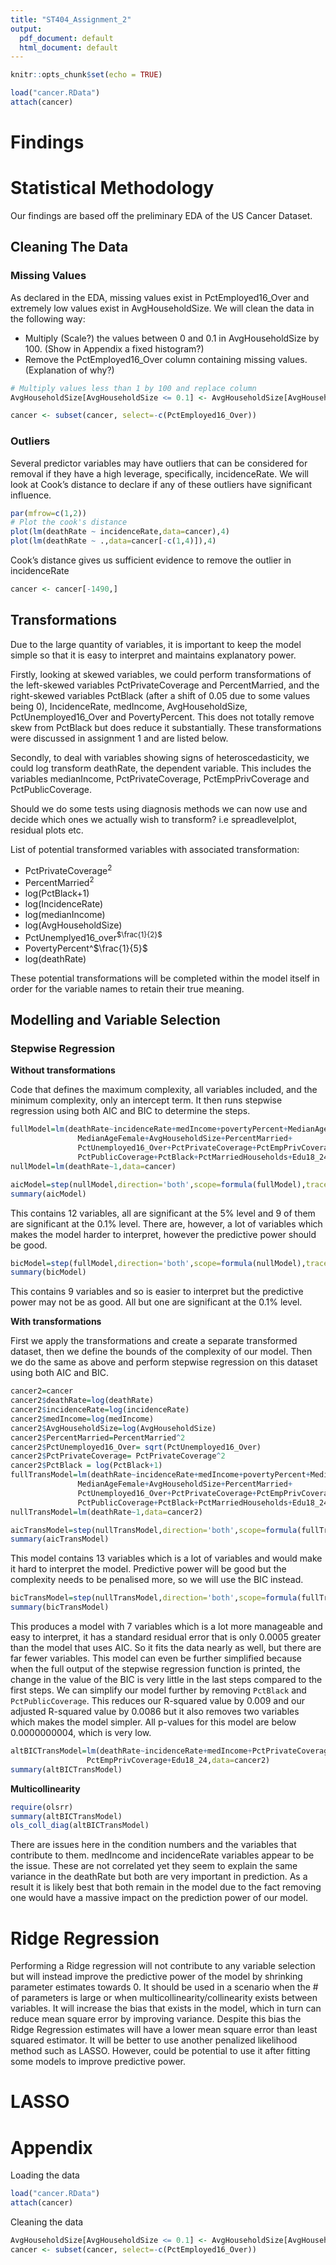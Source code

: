 ---
title: "ST404_Assignment_2"
output:
  pdf_document: default
  html_document: default
---

```{r setup, include=FALSE}
knitr::opts_chunk$set(echo = TRUE)
```
```{r, include = FALSE}
load("cancer.RData")
attach(cancer)
```
# Findings

# Statistical Methodology

Our findings are based off the preliminary EDA of the US Cancer Dataset.

## Cleaning The Data
### Missing Values
As declared in the EDA, missing values exist in PctEmployed16_Over and extremely low values exist in AvgHouseholdSize. We will clean the data in the following way:

* Multiply (Scale?) the values between 0 and 0.1 in AvgHouseholdSize by 100. (Show in Appendix a fixed histogram?)
* Remove the PctEmployed16_Over column containing missing values. (Explanation of why?)

``` {r ScaleColumn, echo = FALSE}
# Multiply values less than 1 by 100 and replace column
AvgHouseholdSize[AvgHouseholdSize <= 0.1] <- AvgHouseholdSize[AvgHouseholdSize <= 0.1]*100
```
``` {r RemoveMissingValuesColumn, echo = FALSE}
cancer <- subset(cancer, select=-c(PctEmployed16_Over))
```

### Outliers
Several predictor variables may have outliers that can be considered for removal if they have a high leverage, specifically, incidenceRate. We will look at Cook's distance to declare if any of these outliers have significant influence.

``` {r CheckOutliers, echo = FALSE}
par(mfrow=c(1,2))
# Plot the cook's distance
plot(lm(deathRate ~ incidenceRate,data=cancer),4)
plot(lm(deathRate ~ .,data=cancer[-c(1,4)]),4)
```
Cook's distance gives us sufficient evidence to remove the outlier in incidenceRate
``` {r removeWilliamsburg, include = FALSE}
cancer <- cancer[-1490,] 
```

## Transformations

Due to the large quantity of variables, it is important to keep the model simple so that it is easy to interpret and maintains explanatory power.

Firstly, looking at skewed variables, we could perform transformations of the left-skewed variables PctPrivateCoverage and PercentMarried, and the right-skewed variables PctBlack (after a shift of 0.05 due to some values being 0), IncidenceRate, medIncome, AvgHouseholdSize, PctUnemployed16_Over and PovertyPercent. This does not totally remove skew from PctBlack but does reduce it substantially. These transformations were discussed in assignment 1 and are listed below.

Secondly, to deal with variables showing signs of heteroscedasticity, we could log transform deathRate, the dependent variable. This includes the variables medianIncome, PctPrivateCoverage, PctEmpPrivCoverage and PctPublicCoverage.

Should we do some tests using diagnosis methods we can now use and decide which ones we actually wish to transform? i.e spreadlevelplot, residual plots etc.


List of potential transformed variables with associated transformation:

* PctPrivateCoverage^2^
* PercentMarried^2^
* log(PctBlack$+1$)
* log(IncidenceRate)
* log(medianIncome)
* log(AvgHouseholdSize)
* PctUnemplyed16_over^$\frac{1}{2}$^
* PovertyPercent^$\frac{1}{5}$
* log(deathRate)

These potential transformations will be completed within the model itself in order for the variable names to retain their true meaning.

## Modelling and Variable Selection
### Stepwise Regression

**Without transformations**

Code that defines the maximum complexity, all variables included, and the minimum complexity, only an intercept term. It then runs stepwise regression using both AIC and BIC to determine the steps.

```{r}
fullModel=lm(deathRate~incidenceRate+medIncome+povertyPercent+MedianAgeMale+
               MedianAgeFemale+AvgHouseholdSize+PercentMarried+
               PctUnemployed16_Over+PctPrivateCoverage+PctEmpPrivCoverage+
               PctPublicCoverage+PctBlack+PctMarriedHouseholds+Edu18_24,data=cancer)
nullModel=lm(deathRate~1,data=cancer)
```

```{r}
aicModel=step(nullModel,direction='both',scope=formula(fullModel),trace=0,k=2)
summary(aicModel)
```

This contains 12 variables, all are significant at the 5% level and 9 of them are significant at the 0.1% level. There are, however, a lot of variables which makes the model harder to interpret, however the predictive power should be good.

```{r}
bicModel=step(fullModel,direction='both',scope=formula(nullModel),trace=0,k=log(3047))
summary(bicModel)
```

This contains 9 variables and so is easier to interpret but the predictive power may not be as good. All but one are significant at the 0.1% level.

**With transformations**

First we apply the transformations and create a separate transformed dataset, then we define the bounds of the complexity of our model. Then we do the same as above and perform stepwise regression on this dataset using both AIC and BIC.

```{r}
cancer2=cancer
cancer2$deathRate=log(deathRate)
cancer2$incidenceRate=log(incidenceRate)
cancer2$medIncome=log(medIncome)
cancer2$AvgHouseholdSize=log(AvgHouseholdSize)
cancer2$PercentMarried=PercentMarried^2
cancer2$PctUnemployed16_Over= sqrt(PctUnemployed16_Over)
cancer2$PctPrivateCoverage= PctPrivateCoverage^2
cancer2$PctBlack = log(PctBlack+1)
fullTransModel=lm(deathRate~incidenceRate+medIncome+povertyPercent+MedianAgeMale+
               MedianAgeFemale+AvgHouseholdSize+PercentMarried+
               PctUnemployed16_Over+PctPrivateCoverage+PctEmpPrivCoverage+
               PctPublicCoverage+PctBlack+PctMarriedHouseholds+Edu18_24,data=cancer2)
nullTransModel=lm(deathRate~1,data=cancer2)
```

```{r}
aicTransModel=step(nullTransModel,direction='both',scope=formula(fullTransModel),trace=0,k=2)
summary(aicTransModel)
```

This model contains 13 variables which is a lot of variables and would make it hard to interpret the model. Predictive power will be good but the complexity needs to be penalised more, so we will use the BIC instead.

```{r}
bicTransModel=step(nullTransModel,direction='both',scope=formula(fullTransModel),trace=0,k=log(3047))
summary(bicTransModel)
```

This produces a model with 7 variables which is a lot more manageable and easy to interpret, it has a standard residual error that is only 0.0005 greater than the model that uses AIC. So it fits the data nearly as well, but there are far fewer variables. This model can even be further simplified because when the full output of the stepwise regression function is printed, the change in the value of the BIC is very little in the last steps compared to the first steps. We can simplify our model further by removing `PctBlack` and `PctPublicCoverage`. This reduces our R-squared value by 0.009 and our adjusted R-squared value by 0.0086 but it also removes two variables which makes the model simpler. All p-values for this model are below 0.0000000004, which is very low.

```{r}
altBICTransModel=lm(deathRate~incidenceRate+medIncome+PctPrivateCoverage+
                 PctEmpPrivCoverage+Edu18_24,data=cancer2)
summary(altBICTransModel)
```

**Multicollinearity**

```{r}
require(olsrr)
summary(altBICTransModel)
ols_coll_diag(altBICTransModel)
```

There are issues here in the condition numbers and the variables that contribute to them. medIncome and incidenceRate variables appear to be the issue. These are not correlated yet they seem to explain the same variance in the deathRate but both are very important in prediction. As a result it is likely best that both remain in the model due to the fact removing one would have a massive impact on the prediction power of our model. 


# Ridge Regression
Performing a Ridge regression will not contribute to any variable selection but will instead improve the predictive power of the model by shrinking parameter estimates towards 0. 
It should be used in a scenario when the # of parameters is large or when multicollinearity/collinearity exists between variables.
It will increase the bias that exists in the model, which in turn can reduce mean square error by improving variance. Despite this bias the Ridge Regression estimates will have a lower mean square error than least squared estimator.
It will be better to use another penalized likelihood method such as LASSO. However, could be potential to use it after fitting some models to improve predictive power.

# LASSO




















# Appendix

Loading the data
```{r}
load("cancer.RData")
attach(cancer)
```


Cleaning the data
```{r}
AvgHouseholdSize[AvgHouseholdSize <= 0.1] <- AvgHouseholdSize[AvgHouseholdSize <= 0.1]*100
cancer <- subset(cancer, select=-c(PctEmployed16_Over)) 
```


